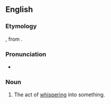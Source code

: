 ==English==

===Etymology===
{{der|en|la|insusurratio}}, from {{m|la|insusurrare||to whisper into}}.

===Pronunciation===
* {{IPA|en|/ɪnˌsuːsəˈɹeɪʃən/}}

===Noun===
{{en-noun|-}}

# {{lb|en|obsolete}} The act of [[whisper]]ing into something.
#: {{rfquotek|en|Johnson}}
